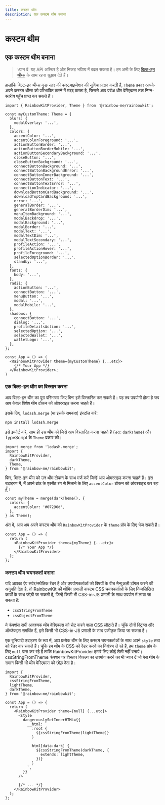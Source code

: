 ```yaml
---
title: कस्टम थीम
description: एक कस्टम थीम बनाना
---
```


# कस्टम थीम

## एक कस्टम थीम बनाना

> ध्यान दें: यह API अस्थिर है और निकट भविष्य में बदल सकता है। हम अभी के लिए [बिल्ट-इन थीम्स](/docs/theming) के साथ रहना सुझाव देते हैं।

हालांकि बिल्ट-इन थीम्स कुछ स्तर की कस्टमाइजेशन की सुविधा प्रदान करती हैं, `Theme` प्रकार आपके अपने कस्टम थीम्स को परिभाषित करने में मदद करता है, जिससे आप परोक्ष थीम वेरिएबल्स तक निम्न-स्तरीय पहुँच प्राप्त कर सकते हैं।

```tsx
import { RainbowKitProvider, Theme } from '@rainbow-me/rainbowkit';

const myCustomTheme: Theme = {
  blurs: {
    modalOverlay: '...',
  },
  colors: {
    accentColor: '...',
    accentColorForeground: '...',
    actionButtonBorder: '...',
    actionButtonBorderMobile: '...',
    actionButtonSecondaryBackground: '...',
    closeButton: '...',
    closeButtonBackground: '...',
    connectButtonBackground: '...',
    connectButtonBackgroundError: '...',
    connectButtonInnerBackground: '...',
    connectButtonText: '...',
    connectButtonTextError: '...',
    connectionIndicator: '...',
    downloadBottomCardBackground: '...',
    downloadTopCardBackground: '...',
    error: '...',
    generalBorder: '...',
    generalBorderDim: '...',
    menuItemBackground: '...',
    modalBackdrop: '...',
    modalBackground: '...',
    modalBorder: '...',
    modalText: '...',
    modalTextDim: '...',
    modalTextSecondary: '...',
    profileAction: '...',
    profileActionHover: '...',
    profileForeground: '...',
    selectedOptionBorder: '...',
    standby: '...',
  },
  fonts: {
    body: '...',
  },
  radii: {
    actionButton: '...',
    connectButton: '...',
    menuButton: '...',
    modal: '...',
    modalMobile: '...',
  },
  shadows: {
    connectButton: '...',
    dialog: '...',
    profileDetailsAction: '...',
    selectedOption: '...',
    selectedWallet: '...',
    walletLogo: '...',
  },
};

const App = () => (
  <RainbowKitProvider theme={myCustomTheme} {...etc}>
    {/* Your App */}
  </RainbowKitProvider>;
)
```

### एक बिल्ट-इन थीम का विस्तार करना

आप बिल्ट-इन थीम का पूरा परिभाषण किए बिना इसे विस्तारित कर सकते हैं। यह तब उपयोगी होता है जब आप केवल विशेष थीम टोकन को ओवरराइड करना चाहते हैं।

इसके लिए, `lodash.merge` (या इसके समकक्ष) इंस्टॉल करें:

```bash
npm install lodash.merge
```

इसे इम्पोर्ट करें, साथ ही उस थीम को जिसे आप विस्तारित करना चाहते हैं (उदा: `darkTheme`) और TypeScript के `Theme` प्रकार को।

```tsx
import merge from 'lodash.merge';
import {
  RainbowKitProvider,
  darkTheme,
  Theme,
} from '@rainbow-me/rainbowkit';
```

फिर, बिल्ट-इन थीम को उन थीम टोकन के साथ मर्ज करें जिन्हें आप ओवरराइड करना चाहते हैं। इस उदाहरण में, मैं अपने ब्रांड के एक्सेंट रंग से मिलाने के लिए `accentColor` टोकन को ओवरराइड कर रहा हूँ।

```tsx
const myTheme = merge(darkTheme(), {
  colors: {
    accentColor: '#07296d',
  },
} as Theme);
```

अंत में, आप अब अपने कस्टम थीम को `RainbowKitProvider` के `theme` प्रॉप के लिए भेज सकते हैं।

```tsx
const App = () => {
  return (
    <RainbowKitProvider theme={myTheme} {...etc}>
      {/* Your App */}
    </RainbowKitProvider>
  );
};
```

### कस्टम थीम चयनकर्ता बनाना

यदि आपका ऐप सर्वर/स्थैतिक रेंडर है और उपयोगकर्ताओं को विषयों के बीच मैन्युअली टॉगल करने की अनुमति देता है, तो RainbowKit की थीमिंग प्रणाली कस्टम CSS चयनकर्ताओं के लिए निम्नलिखित कार्यों के साथ जोड़ी जा सकती है, जिन्हें किसी भी CSS-in-JS प्रणाली के साथ उपयोग में लाया जा सकता है:

- `cssStringFromTheme`
- `cssObjectFromTheme`

ये फंक्शंस सभी आवश्यक थीम वेरिएबल्स को सेट करने वाला CSS लौटाते हैं। चूंकि दोनों स्ट्रिंग्स और ऑब्जेक्ट्स समर्थित हैं, इसे किसी भी CSS-in-JS प्रणाली के साथ एकीकृत किया जा सकता है।

एक बुनियादी उदाहरण के रूप में, आप प्रत्येक थीम के लिए कस्टम चयनकर्ताओं के साथ अपने `style` तत्व को रेंडर कर सकते हैं। चूंकि हम थीम के CSS को रेंडर करने का नियंत्रण ले रहे हैं, हम `theme` प्रॉप के लिए `null` पास कर रहे हैं ताकि RainbowKitProvider हमारे लिए कोई शैली नहीं बनाये। cssStringFromTheme फंक्शन पर विस्तार विकल्प का उपयोग करने का भी ध्यान दें जो बेस थीम के समान किसी भी थीम वेरिएबल्स को छोड़ देता है।

```tsx
import {
  RainbowKitProvider,
  cssStringFromTheme,
  lightTheme,
  darkTheme,
} from '@rainbow-me/rainbowkit';

const App = () => {
  return (
    <RainbowKitProvider theme={null} {...etc}>
      <style
        dangerouslySetInnerHTML={{
          __html: `
            :root {
              ${cssStringFromTheme(lightTheme)}
            }

            html[data-dark] {
              ${cssStringFromTheme(darkTheme, {
                extends: lightTheme,
              })}
            }
          `,
        }}
      />

      {/* ... */}
    </RainbowKitProvider>
  );
};
```
